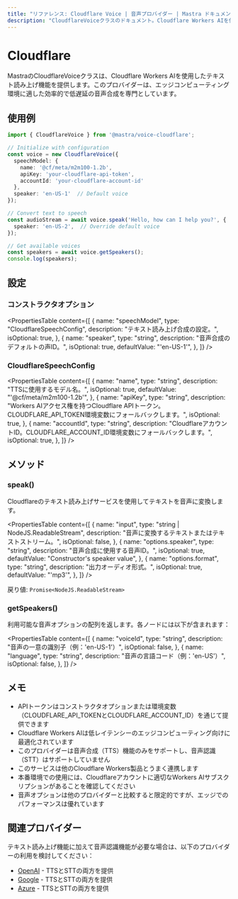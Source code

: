 ```yaml
---
title: "リファレンス: Cloudflare Voice | 音声プロバイダー | Mastra ドキュメント"
description: "CloudflareVoiceクラスのドキュメント。Cloudflare Workers AIを使用したテキスト読み上げ機能を提供します。"
---
```


# Cloudflare

MastraのCloudflareVoiceクラスは、Cloudflare Workers AIを使用したテキスト読み上げ機能を提供します。このプロバイダーは、エッジコンピューティング環境に適した効率的で低遅延の音声合成を専門としています。

## 使用例

```typescript
import { CloudflareVoice } from '@mastra/voice-cloudflare';

// Initialize with configuration
const voice = new CloudflareVoice({
  speechModel: {
    name: '@cf/meta/m2m100-1.2b',
    apiKey: 'your-cloudflare-api-token',
    accountId: 'your-cloudflare-account-id'
  },
  speaker: 'en-US-1'  // Default voice
});

// Convert text to speech
const audioStream = await voice.speak('Hello, how can I help you?', {
  speaker: 'en-US-2',  // Override default voice
});

// Get available voices
const speakers = await voice.getSpeakers();
console.log(speakers);
```

## 設定

### コンストラクタオプション

<PropertiesTable
  content={[
    {
      name: "speechModel",
      type: "CloudflareSpeechConfig",
      description: "テキスト読み上げ合成の設定。",
      isOptional: true,
    },
    {
      name: "speaker",
      type: "string",
      description: "音声合成のデフォルトの声ID。",
      isOptional: true,
      defaultValue: "'en-US-1'",
    },
  ]}
/>

### CloudflareSpeechConfig

<PropertiesTable
  content={[
    {
      name: "name",
      type: "string",
      description: "TTSに使用するモデル名。",
      isOptional: true,
      defaultValue: "'@cf/meta/m2m100-1.2b'",
    },
    {
      name: "apiKey",
      type: "string",
      description: "Workers AIアクセス権を持つCloudflare APIトークン。CLOUDFLARE_API_TOKEN環境変数にフォールバックします。",
      isOptional: true,
    },
    {
      name: "accountId",
      type: "string",
      description: "CloudflareアカウントID。CLOUDFLARE_ACCOUNT_ID環境変数にフォールバックします。",
      isOptional: true,
    },
  ]}
/>

## メソッド

### speak()

Cloudflareのテキスト読み上げサービスを使用してテキストを音声に変換します。

<PropertiesTable
  content={[
    {
      name: "input",
      type: "string | NodeJS.ReadableStream",
      description: "音声に変換するテキストまたはテキストストリーム。",
      isOptional: false,
    },
    {
      name: "options.speaker",
      type: "string",
      description: "音声合成に使用する音声ID。",
      isOptional: true,
      defaultValue: "Constructor's speaker value",
    },
    {
      name: "options.format",
      type: "string",
      description: "出力オーディオ形式。",
      isOptional: true,
      defaultValue: "'mp3'",
    },
  ]}
/>

戻り値: `Promise<NodeJS.ReadableStream>`

### getSpeakers()

利用可能な音声オプションの配列を返します。各ノードには以下が含まれます：

<PropertiesTable
  content={[
    {
      name: "voiceId",
      type: "string",
      description: "音声の一意の識別子（例：'en-US-1'）",
      isOptional: false,
    },
    {
      name: "language",
      type: "string",
      description: "音声の言語コード（例：'en-US'）",
      isOptional: false,
    },
  ]}
/>

## メモ

- APIトークンはコンストラクタオプションまたは環境変数（CLOUDFLARE_API_TOKENとCLOUDFLARE_ACCOUNT_ID）を通じて提供できます
- Cloudflare Workers AIは低レイテンシーのエッジコンピューティング向けに最適化されています
- このプロバイダーは音声合成（TTS）機能のみをサポートし、音声認識（STT）はサポートしていません
- このサービスは他のCloudflare Workers製品とうまく連携します
- 本番環境での使用には、Cloudflareアカウントに適切なWorkers AIサブスクリプションがあることを確認してください
- 音声オプションは他のプロバイダーと比較すると限定的ですが、エッジでのパフォーマンスは優れています

## 関連プロバイダー

テキスト読み上げ機能に加えて音声認識機能が必要な場合は、以下のプロバイダーの利用を検討してください：

- [OpenAI](./openai) - TTSとSTTの両方を提供
- [Google](./google) - TTSとSTTの両方を提供
- [Azure](./azure) - TTSとSTTの両方を提供
